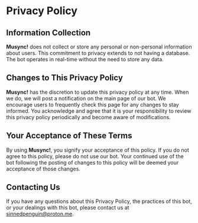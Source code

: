 # Privacy Policy

## Information Collection
**Musync!** does not collect or store any personal or non-personal information about users. This commitment to privacy extends to not having a database. The bot operates in real-time without the need to store any data.

## Changes to This Privacy Policy
**Musync!** has the discretion to update this privacy policy at any time. When we do, we will post a notification on the main page of our bot. We encourage users to frequently check this page for any changes to stay informed. You acknowledge and agree that it is your responsibility to review this privacy policy periodically and become aware of modifications.

## Your Acceptance of These Terms
By using **Musync!**, you signify your acceptance of this policy. If you do not agree to this policy, please do not use our bot. Your continued use of the bot following the posting of changes to this policy will be deemed your acceptance of those changes.

## Contacting Us
If you have any questions about this Privacy Policy, the practices of this bot, or your dealings with this bot, please contact us at sinnedpenguin@proton.me.